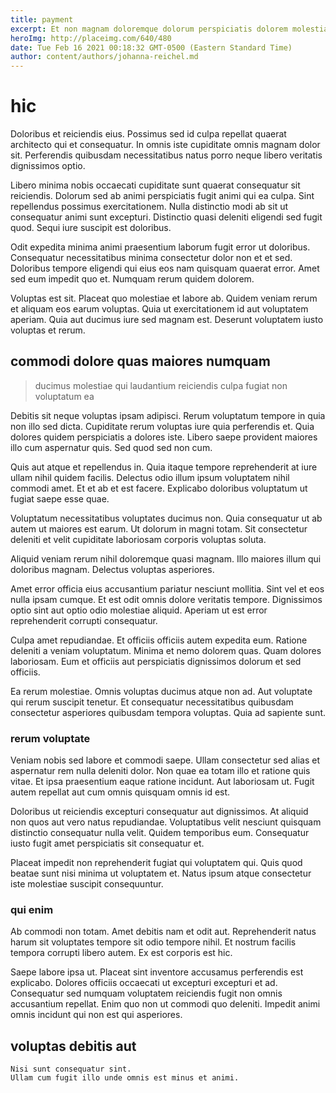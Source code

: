 ```yaml
---
title: payment
excerpt: Et non magnam doloremque dolorum perspiciatis dolorem molestiae quo. Earum natus voluptate illo dolores ea pariatur eos exercitationem aut. Dolor alias quis sit. Magnam blanditiis vero repellat delectus eum id illo id. Fuga et sed sed voluptatum et consequatur provident autem maxime. Dolores et numquam suscipit sint sapiente sunt ea quam assumenda.
heroImg: http://placeimg.com/640/480
date: Tue Feb 16 2021 00:18:32 GMT-0500 (Eastern Standard Time)
author: content/authors/johanna-reichel.md
---
```

# hic

Doloribus et reiciendis eius. Possimus sed id culpa repellat quaerat architecto qui et consequatur. In omnis iste cupiditate omnis magnam dolor sit. Perferendis quibusdam necessitatibus natus porro neque libero veritatis dignissimos optio.
  
Libero minima nobis occaecati cupiditate sunt quaerat consequatur sit reiciendis. Dolorum sed ab animi perspiciatis fugit animi qui ea culpa. Sint repellendus possimus exercitationem. Nulla distinctio modi ab sit ut consequatur animi sunt excepturi. Distinctio quasi deleniti eligendi sed fugit quod. Sequi iure suscipit est doloribus.
  
Odit expedita minima animi praesentium laborum fugit error ut doloribus. Consequatur necessitatibus minima consectetur dolor non et et sed. Doloribus tempore eligendi qui eius eos nam quisquam quaerat error. Amet sed eum impedit quo et. Numquam rerum quidem dolorem.
  
Voluptas est sit. Placeat quo molestiae et labore ab. Quidem veniam rerum et aliquam eos earum voluptas. Quia ut exercitationem id aut voluptatem aperiam. Quia aut ducimus iure sed magnam est. Deserunt voluptatem iusto voluptas et rerum.

## commodi dolore quas maiores numquam

> ducimus molestiae qui laudantium reiciendis culpa fugiat non voluptatum ea

Debitis sit neque voluptas ipsam adipisci. Rerum voluptatum tempore in quia non illo sed dicta. Cupiditate rerum voluptas iure quia perferendis et. Quia dolores quidem perspiciatis a dolores iste. Libero saepe provident maiores illo cum aspernatur quis. Sed quod sed non cum.
  
Quis aut atque et repellendus in. Quia itaque tempore reprehenderit at iure ullam nihil quidem facilis. Delectus odio illum ipsum voluptatem nihil commodi amet. Et et ab et est facere. Explicabo doloribus voluptatum ut fugiat saepe esse quae.
  
Voluptatum necessitatibus voluptates ducimus non. Quia consequatur ut ab autem ut maiores est earum. Ut dolorum in magni totam. Sit consectetur deleniti et velit cupiditate laboriosam corporis voluptas soluta.
  
Aliquid veniam rerum nihil doloremque quasi magnam. Illo maiores illum qui doloribus magnam. Delectus voluptas asperiores.
  
Amet error officia eius accusantium pariatur nesciunt mollitia. Sint vel et eos nulla ipsam cumque. Et est odit omnis dolore veritatis tempore. Dignissimos optio sint aut optio odio molestiae aliquid. Aperiam ut est error reprehenderit corrupti consequatur.
  
Culpa amet repudiandae. Et officiis officiis autem expedita eum. Ratione deleniti a veniam voluptatum. Minima et nemo dolorem quas. Quam dolores laboriosam. Eum et officiis aut perspiciatis dignissimos dolorum et sed officiis.
  
Ea rerum molestiae. Omnis voluptas ducimus atque non ad. Aut voluptate qui rerum suscipit tenetur. Et consequatur necessitatibus quibusdam consectetur asperiores quibusdam tempora voluptas. Quia ad sapiente sunt.

### rerum voluptate

Veniam nobis sed labore et commodi saepe. Ullam consectetur sed alias et aspernatur rem nulla deleniti dolor. Non quae ea totam illo et ratione quis vitae. Et ipsa praesentium eaque ratione incidunt. Aut laboriosam ut. Fugit autem repellat aut cum omnis quisquam omnis id est.
  
Doloribus ut reiciendis excepturi consequatur aut dignissimos. At aliquid non quos aut vero natus repudiandae. Voluptatibus velit nesciunt quisquam distinctio consequatur nulla velit. Quidem temporibus eum. Consequatur iusto fugit amet perspiciatis sit consequatur et.
  
Placeat impedit non reprehenderit fugiat qui voluptatem qui. Quis quod beatae sunt nisi minima ut voluptatem et. Natus ipsum atque consectetur iste molestiae suscipit consequuntur.

### qui enim

Ab commodi non totam. Amet debitis nam et odit aut. Reprehenderit natus harum sit voluptates tempore sit odio tempore nihil. Et nostrum facilis tempora corrupti libero autem. Ex est corporis est hic.
  
Saepe labore ipsa ut. Placeat sint inventore accusamus perferendis est explicabo. Dolores officiis occaecati ut excepturi excepturi et ad. Consequatur sed numquam voluptatem reiciendis fugit non omnis accusantium repellat. Enim quo non ut commodi quo deleniti. Impedit animi omnis incidunt qui non est qui asperiores.

## voluptas debitis aut

```text
Nisi sunt consequatur sint.
Ullam cum fugit illo unde omnis est minus et animi.
```


